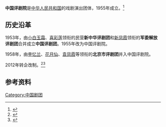 '''中国评剧院'''是[[中华人民共和国|中华人民共和国]]的戏剧演出团体，1955年成立。<ref>{{Cite book|title=毛泽东文艺思想大辞典|author=冯贵民, 高金华主编; 薛纯华, 吴光正, 王文生等副主编|publisher=武汉出版社|year=1993|isbn=|location=武汉|pages=}}</ref>

== 历史沿革 ==
1953年，由[[小白玉霜|小白玉霜]]、[[喜彩莲|喜彩莲]]领衔的民营'''新中华评剧团'''和[[新凤霞|新凤霞]]领衔的'''军委解放评剧团'''合并成立'''中国评剧团'''。1955年改为中国评剧院。

1958年，由[[李忆兰|李忆兰]]、[[花月仙|花月仙]]、[[袁凤霞|袁凤霞]]等领衔的'''北京市评剧团'''并入中国评剧院。

2012年转企改制。<ref>{{Cite web|title=中国评剧院|url=http://www.bjpag.com/gywm/cydw/zgpjy/dwjj/202005/t20200528_1111.html|accessdate=2021-01-03|work=北京演艺集团}}</ref><ref>{{Cite web|title=中国评剧院简介|url=https://wenyi.gmw.cn/2019-05/06/content_34027881.htm|accessdate=2021-01-03|work=光明网}}</ref>

== 参考资料 ==
{{reflist}}

[[Category:中国剧团|Category:中国剧团]]